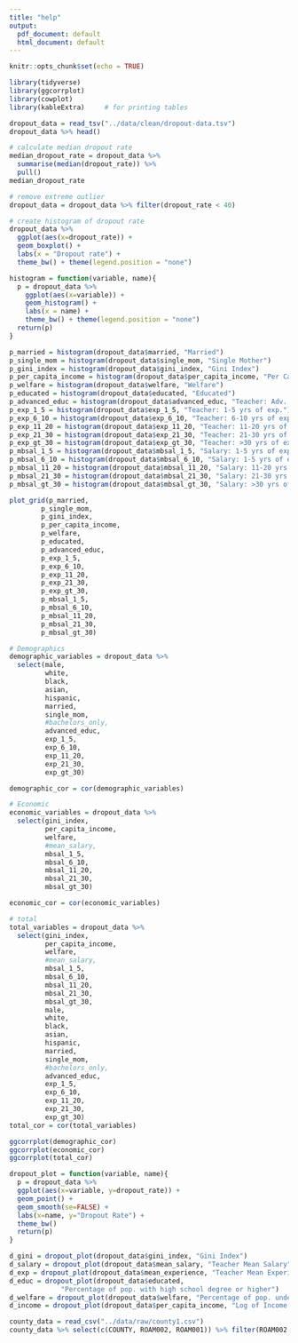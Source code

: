 ```yaml
---
title: "help"
output:
  pdf_document: default
  html_document: default
---
```


```r
knitr::opts_chunk$set(echo = TRUE)
```

```r
library(tidyverse)
library(ggcorrplot)
library(cowplot)
library(kableExtra)     # for printing tables
```

```r
dropout_data = read_tsv("../data/clean/dropout-data.tsv")
dropout_data %>% head()
```

```r
# calculate median dropout rate
median_dropout_rate = dropout_data %>%
  summarise(median(dropout_rate)) %>%
  pull()
median_dropout_rate
```

```r
# remove extreme outlier
dropout_data = dropout_data %>% filter(dropout_rate < 40)
```

```r
# create histogram of dropout rate
dropout_data %>%
  ggplot(aes(x=dropout_rate)) +
  geom_boxplot() +
  labs(x = "Dropout rate") + 
  theme_bw() + theme(legend.position = "none")
```

```r
histogram = function(variable, name){
  p = dropout_data %>%
    ggplot(aes(x=variable)) +
    geom_histogram() +
    labs(x = name) + 
    theme_bw() + theme(legend.position = "none")
  return(p)
}

p_married = histogram(dropout_data$married, "Married")
p_single_mom = histogram(dropout_data$single_mom, "Single Mother")
p_gini_index = histogram(dropout_data$gini_index, "Gini Index")
p_per_capita_income = histogram(dropout_data$per_capita_income, "Per Capita Income")
p_welfare = histogram(dropout_data$welfare, "Welfare")
p_educated = histogram(dropout_data$educated, "Educated")
p_advanced_educ = histogram(dropout_data$advanced_educ, "Teacher: Adv. Educ.")
p_exp_1_5 = histogram(dropout_data$exp_1_5, "Teacher: 1-5 yrs of exp.")
p_exp_6_10 = histogram(dropout_data$exp_6_10, "Teacher: 6-10 yrs of exp.")
p_exp_11_20 = histogram(dropout_data$exp_11_20, "Teacher: 11-20 yrs of exp.")
p_exp_21_30 = histogram(dropout_data$exp_21_30, "Teacher: 21-30 yrs of exp.")
p_exp_gt_30 = histogram(dropout_data$exp_gt_30, "Teacher: >30 yrs of exp.")
p_mbsal_1_5 = histogram(dropout_data$mbsal_1_5, "Salary: 1-5 yrs of exp.")
p_mbsal_6_10 = histogram(dropout_data$mbsal_6_10, "Salary: 1-5 yrs of exp.")
p_mbsal_11_20 = histogram(dropout_data$mbsal_11_20, "Salary: 11-20 yrs of exp.")
p_mbsal_21_30 = histogram(dropout_data$mbsal_21_30, "Salary: 21-30 yrs of exp.")
p_mbsal_gt_30 = histogram(dropout_data$mbsal_gt_30, "Salary: >30 yrs of exp.")
```

```r
plot_grid(p_married,
        p_single_mom,
        p_gini_index,
        p_per_capita_income,
        p_welfare,
        p_educated,
        p_advanced_educ,
        p_exp_1_5,
        p_exp_6_10,
        p_exp_11_20,
        p_exp_21_30,
        p_exp_gt_30,
        p_mbsal_1_5,
        p_mbsal_6_10,
        p_mbsal_11_20,
        p_mbsal_21_30,
        p_mbsal_gt_30)
```

```r
# Demographics
demographic_variables = dropout_data %>%
  select(male, 
         white, 
         black, 
         asian, 
         hispanic, 
         married, 
         single_mom,
         #bachelors_only,
         advanced_educ,
         exp_1_5,
         exp_6_10,
         exp_11_20,
         exp_21_30,
         exp_gt_30)

demographic_cor = cor(demographic_variables)

# Economic
economic_variables = dropout_data %>%
  select(gini_index,
         per_capita_income,
         welfare,
         #mean_salary,
         mbsal_1_5,
         mbsal_6_10,
         mbsal_11_20,
         mbsal_21_30,
         mbsal_gt_30)

economic_cor = cor(economic_variables)

# total 
total_variables = dropout_data %>%
  select(gini_index,
         per_capita_income,
         welfare,
         #mean_salary,
         mbsal_1_5,
         mbsal_6_10,
         mbsal_11_20,
         mbsal_21_30,
         mbsal_gt_30,
         male, 
         white, 
         black, 
         asian, 
         hispanic, 
         married, 
         single_mom,
         #bachelors_only,
         advanced_educ,
         exp_1_5,
         exp_6_10,
         exp_11_20,
         exp_21_30,
         exp_gt_30)
total_cor = cor(total_variables)
```

```r
ggcorrplot(demographic_cor)
ggcorrplot(economic_cor)
ggcorrplot(total_cor)
```
```r
dropout_plot = function(variable, name){
  p = dropout_data %>%
  ggplot(aes(x=variable, y=dropout_rate)) +
  geom_point() +
  geom_smooth(se=FALSE) +
  labs(x=name, y="Dropout Rate") + 
  theme_bw()
  return(p)
}
```

```r
d_gini = dropout_plot(dropout_data$gini_index, "Gini Index")
d_salary = dropout_plot(dropout_data$mean_salary, "Teacher Mean Salary")
d_exp = dropout_plot(dropout_data$mean_experience, "Teacher Mean Experience")
d_educ = dropout_plot(dropout_data$educated, 
             "Percentage of pop. with high school degree or higher")
d_welfare = dropout_plot(dropout_data$welfare, "Percentage of pop. under welfare")
d_income = dropout_plot(dropout_data$per_capita_income, "Log of Income per capita")
```
```r
county_data = read_csv("../data/raw/county1.csv")
county_data %>% select(c(COUNTY, ROAM002, ROAM001)) %>% filter(ROAM002 > ROAM001)
```

